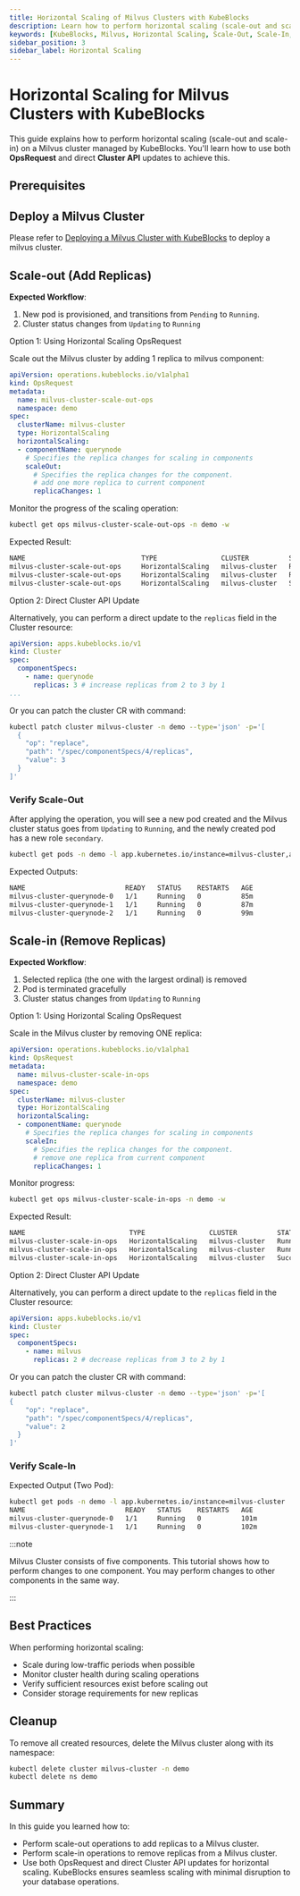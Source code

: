 ```yaml
---
title: Horizontal Scaling of Milvus Clusters with KubeBlocks
description: Learn how to perform horizontal scaling (scale-out and scale-in) on a Milvus cluster managed by KubeBlocks using OpsRequest and direct Cluster API updates.
keywords: [KubeBlocks, Milvus, Horizontal Scaling, Scale-Out, Scale-In, Kubernetes]
sidebar_position: 3
sidebar_label: Horizontal Scaling
---
```





# Horizontal Scaling for Milvus Clusters with KubeBlocks

This guide explains how to perform horizontal scaling (scale-out and scale-in) on a Milvus cluster managed by KubeBlocks. You'll learn how to use both **OpsRequest** and direct **Cluster API** updates to achieve this.

## Prerequisites


<Prerequisites />

## Deploy a Milvus Cluster

Please refer to [Deploying a Milvus Cluster with KubeBlocks](../03-topologies/02-cluster) to deploy a milvus cluster.

## Scale-out (Add Replicas)

**Expected Workflow**:

1. New pod is provisioned, and transitions from `Pending` to `Running`.
2. Cluster status changes from `Updating` to `Running`


<Tabs>

  <TabItem value="opsRequest" label="OpsRequest API" default>

  Option 1: Using Horizontal Scaling OpsRequest

  Scale out the Milvus cluster by adding 1 replica to milvus component:

  ```yaml
  apiVersion: operations.kubeblocks.io/v1alpha1
  kind: OpsRequest
  metadata:
    name: milvus-cluster-scale-out-ops
    namespace: demo
  spec:
    clusterName: milvus-cluster
    type: HorizontalScaling
    horizontalScaling:
    - componentName: querynode
      # Specifies the replica changes for scaling in components
      scaleOut:
        # Specifies the replica changes for the component.
        # add one more replica to current component
        replicaChanges: 1
  ```

  Monitor the progress of the scaling operation:

  ```bash
  kubectl get ops milvus-cluster-scale-out-ops -n demo -w
  ```

  Expected Result:
  ```bash
  NAME                             TYPE                CLUSTER          STATUS    PROGRESS   AGE
  milvus-cluster-scale-out-ops     HorizontalScaling   milvus-cluster   Running   0/1        9s
  milvus-cluster-scale-out-ops     HorizontalScaling   milvus-cluster   Running   1/1        16s
  milvus-cluster-scale-out-ops     HorizontalScaling   milvus-cluster   Succeed   1/1        16s
  ```
  </TabItem>

  <TabItem value="ClusterAPI" label="Cluster API">

  Option 2: Direct Cluster API Update

  Alternatively, you can perform a direct update to the `replicas` field in the Cluster resource:

  ```yaml
  apiVersion: apps.kubeblocks.io/v1
  kind: Cluster
  spec:
    componentSpecs:
      - name: querynode
        replicas: 3 # increase replicas from 2 to 3 by 1
  ...
  ```

  Or you can patch the cluster CR with command:

```bash
kubectl patch cluster milvus-cluster -n demo --type='json' -p='[
  {
    "op": "replace",
    "path": "/spec/componentSpecs/4/replicas",
    "value": 3
  }
]'
```
  </TabItem>
</Tabs>

### Verify Scale-Out

After applying the operation, you will see a new pod created and the Milvus cluster status goes from `Updating` to `Running`, and the newly created pod has a new role `secondary`.

```bash
kubectl get pods -n demo -l app.kubernetes.io/instance=milvus-cluster,apps.kubeblocks.io/component-name=querynode
```

Expected Outputs:
```bash
NAME                         READY   STATUS    RESTARTS   AGE
milvus-cluster-querynode-0   1/1     Running   0          85m
milvus-cluster-querynode-1   1/1     Running   0          87m
milvus-cluster-querynode-2   1/1     Running   0          99m
```

## Scale-in (Remove Replicas)

**Expected Workflow**:

1. Selected replica (the one with the largest ordinal) is removed
3. Pod is terminated gracefully
4. Cluster status changes from `Updating` to `Running`

<Tabs>

  <TabItem value="opsRequest" label="OpsRequest API" default>

  Option 1: Using Horizontal Scaling OpsRequest

  Scale in the Milvus cluster by removing ONE replica:

  ```yaml
  apiVersion: operations.kubeblocks.io/v1alpha1
  kind: OpsRequest
  metadata:
    name: milvus-cluster-scale-in-ops
    namespace: demo
  spec:
    clusterName: milvus-cluster
    type: HorizontalScaling
    horizontalScaling:
    - componentName: querynode
      # Specifies the replica changes for scaling in components
      scaleIn:
        # Specifies the replica changes for the component.
        # remove one replica from current component
        replicaChanges: 1
  ```

  Monitor progress:
  ```bash
  kubectl get ops milvus-cluster-scale-in-ops -n demo -w
  ```

  Expected Result:
  ```bash
  NAME                          TYPE                CLUSTER          STATUS    PROGRESS   AGE
  milvus-cluster-scale-in-ops   HorizontalScaling   milvus-cluster   Running   0/1        8s
  milvus-cluster-scale-in-ops   HorizontalScaling   milvus-cluster   Running   1/1        24s
  milvus-cluster-scale-in-ops   HorizontalScaling   milvus-cluster   Succeed   1/1        24s
  ```
  </TabItem>

  <TabItem value="ClusterAPI" label="Cluster API">

  Option 2: Direct Cluster API Update

  Alternatively, you can perform a direct update to the `replicas` field in the Cluster resource:

  ```yaml
  apiVersion: apps.kubeblocks.io/v1
  kind: Cluster
  spec:
    componentSpecs:
      - name: milvus
        replicas: 2 # decrease replicas from 3 to 2 by 1
  ```

Or you can patch the cluster CR with command:

```bash
kubectl patch cluster milvus-cluster -n demo --type='json' -p='[
{
    "op": "replace",
    "path": "/spec/componentSpecs/4/replicas",
    "value": 2
  }
]'
```

  </TabItem>

</Tabs>

### Verify Scale-In

Expected Output (Two Pod):
```bash
kubectl get pods -n demo -l app.kubernetes.io/instance=milvus-cluster
NAME                         READY   STATUS    RESTARTS   AGE
milvus-cluster-querynode-0   1/1     Running   0          101m
milvus-cluster-querynode-1   1/1     Running   0          102m
```

:::note

Milvus Cluster consists of five components. This tutorial shows how to perform changes to one component.
You may perform changes to other components in the same way.

:::

## Best Practices

When performing horizontal scaling:
- Scale during low-traffic periods when possible
- Monitor cluster health during scaling operations
- Verify sufficient resources exist before scaling out
- Consider storage requirements for new replicas

## Cleanup
To remove all created resources, delete the Milvus cluster along with its namespace:
```bash
kubectl delete cluster milvus-cluster -n demo
kubectl delete ns demo
```

## Summary
In this guide you learned how to:
- Perform scale-out operations to add replicas to a Milvus cluster.
- Perform scale-in operations to remove replicas from a Milvus cluster.
- Use both OpsRequest and direct Cluster API updates for horizontal scaling.
KubeBlocks ensures seamless scaling with minimal disruption to your database operations.
